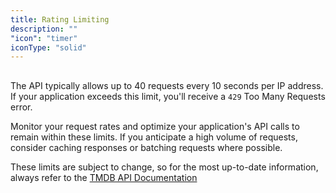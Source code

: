 ---
title: Rating Limiting
description: ""
"icon": "timer"
iconType: "solid"
---

##
The API typically allows up to 40 requests every 10 seconds per IP address. If your
application exceeds this limit, you'll receive a `429` Too Many Requests error.

Monitor your request rates and optimize your application's API calls to remain within 
these limits. If you anticipate a high volume of requests, consider caching responses 
or batching requests where possible.

<Note>
    These limits are subject to change, so for the most up-to-date information, always 
    refer to the <a href="/api-reference/introduction" target="_self">TMDB API Documentation</a>
</Note>